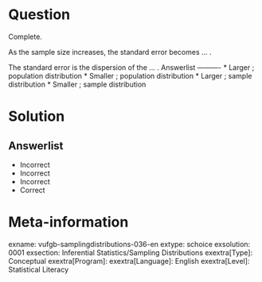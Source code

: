 Question
========

Complete.

As the sample size increases, the standard error becomes ... .

The standard error is the dispersion of the ... . 
Answerlist
----------
* Larger ; population distribution
* Smaller ; population distribution
* Larger ; sample distribution
* Smaller ; sample distribution

Solution
========

Answerlist
----------
* Incorrect
* Incorrect
* Incorrect
* Correct

Meta-information
================
exname: vufgb-samplingdistributions-036-en
extype: schoice
exsolution: 0001
exsection: Inferential Statistics/Sampling Distributions
exextra[Type]: Conceptual
exextra[Program]: 
exextra[Language]: English
exextra[Level]: Statistical Literacy
